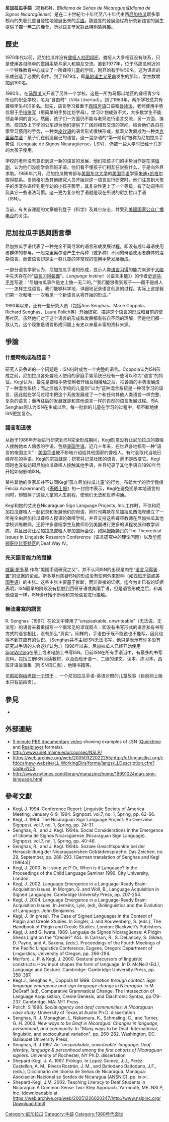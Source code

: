 {{Infobox Language
|name=尼加拉瓜手語
|nativename=Idioma de Señas de Nicaragua, ISN
|states=[[尼加拉瓜|尼加拉瓜]]
|region=集中在[[馬那瓜|馬那瓜]]，但正在擴散全國
|signers=3,000（1997年估計；無官方普查數字）
|family=从若干个家庭手势系统，经过类[[皮钦语|皮钦语]]的阶段，发展成类[[克里奥尔语|克里奥尔语]]；同时受到[[美國手語|美國手語]]之[[手语字母表|手语字母表]]的影响
|iso2=sgn
|iso3=ncs}}
'''尼加拉瓜手語'''（简称ISN，即''Idioma de Señas de Nicaragua''或''Idioma de Signos Nicaragüense''）是在二十世紀七十年代至八十年代由西[[尼加拉瓜|尼加拉瓜]]眾多學校內的失聰兒童自發性地發展出來的[[手語|手語]]。該語言的發展過程為研究新語言的誕生提供了獨一無二的機會，所以語言學家對此特別感興趣。

==歷史==
1970年代以前，尼加拉瓜并没有[[聋哑人社团组织|聋哑人社团组织]]。聋哑人大多相互没有联系，只是使用各自简单的[[惯用手势|惯用手势]]与家人和朋友交流。直到1977年，位于马那瓜附近的一个特殊教育中心成立了一所聋哑儿童的学校，刚开始有学生50名，这为语言的形成创造了必要的条件。到了1979年，即[[桑地诺民族解放阵线|桑地诺主义革命]]发生的那年，学生数增加到100名。

1980年，在[[马那瓜|马那瓜]]又开设了另外一个学校，这是一所为马那瓜地区的聋哑青少年所设的职业学校，名为“自由村”（Villa Libertad）。到了1983年，两所学校总共有聋哑学生400多名。起先，语言学习着重于[[西班牙语|西班牙语]]口语和[[唇读法|唇读法]]，老师使用手势仅限于[[手指拼写|手指拼写]]（用简单的手势比划字母）。学习计划成效不大，大多数学生不能领会单词的含义。然而，孩子们一方面仍不能与老师进行语言交流，另一方面，操场、校园及上下学的公车却为他们提供了广阔的相互交流的空间。结合他们各自在家里习惯用的手势，一种类[[皮钦语|皮钦语]]的语言形式很快形成，接着又发展成为一种类[[克里奥尔语|克里奥尔语]]：孩子们在创造自己的语言。这一混杂语的“第一阶段”被称为尼加拉瓜手势语（Lenguaje de Signos Nicaragüense，LSN），仍被一些入学时已经十几岁的大孩子使用。

学校的老师没有意识到这一新的语言的发展，他们把孩子们的手势当作是在演[[哑剧|哑剧]]，认为他们没能学会西班牙语。他们看不懂孩子们相互在说些什么，于是向外界求助。1986年六月，尼加拉瓜教育部与[[美国东北大学|美国东北大学]]的[[美国手语|美国手语]]学家[[朱迪•凯格尔|朱迪•凯格尔]]取得联系。当凯格尔及其他研究人员开始对这一语言进行研究时，他们注意到大孩子的类混杂语传到更年幼的小孩子那里，其复杂性更上了一个等级，有了动词呼应及其它一些语法习惯。这一更为复杂的手语就是现在所说的尼加拉瓜手语（ISN）。

当前，有关该课题的文章被刊登于《科学》及其它杂志，并受到[[美国国家公众广播电台|美国国家公众广播电台]]的关注。

==尼加拉瓜手語與語言學==

尼加拉瓜手语代表了一种完全不同寻常的语言形成发展过程，即没有成年母语使用者群体的参与。一般克里奥尔语产生于两种（或多种）不同的母语使用者群体的混杂语言，而该语言却是由一群儿童的非常规的[[惯用手势|惯用手势]]发展而成。

一部分语言学家认为，尼加拉瓜手语的形成，显示人类[[语言习得|语言习得]]的能力来源于[[大脑|大脑]]中先天存在的“[[语言习得装置|语言习得装置]]”。''Language Instinct''（《语言本能》）的作者[[史迪芬·平克|史迪芬·平克]]写道：“尼加拉瓜事件是史上独一无二的。”“我们能够看到孩子——而不是成人——怎样生成语言，我们能够科学地、详细地记录语言创造的过程。实际上这是我们第一次和唯一一次看见一个新语言从零开始的形成。”

1990年以来，还有一些研究人员（包括Ann Senghas、Marie Coppola、Richard Senghas、Laura Polich等）开始研究、描述这个语言的形成和目前的使用社区。虽然他们对于这个语言的形成和发展都有各自不同的理解，但是他们都一致认为，这个现象是语言形成问题上有史以来最丰富的资料来源。

==爭論==
=== 什麼時候成為語言？===

研究人员争论的一个问题是：ISN何时成为一个完整的语言。Coppola认为ISN形成之前，尼加拉瓜各处聋哑人使用的家庭手势系统已经有一些可以称为“语言”的特征。Kegl认为，最先是聋哑手势使用者开始互相接触之后，把各自的手势发展成了一种混合系统；而之后加入学校的儿童则“以为”这种混合系统是一种可学习的语言，因此就在学习过程中把这个系统发展成了一个和任何其他人类语言一样完整、复杂的语言；而再往后的发展就是和其他语言一样的自然的语言发展过程。而A. Senghas则认为ISN在生成以后，每一批新的儿童在学习的过程中，都不断地使ISN更加复杂。

=== 語言和道德 ===

从她于1986年开始进行研究到ISN完全形成期间，Kegl刻意没有让尼加拉瓜的聋哑人接触她本人熟悉的手语，包括[[美国手语|美国手语]]。近几十年来，在世界各地都有一种“语言的帝国主义”：[[美国手语|美国手语]]被不断地介绍给其他国家的聋哑人，有时会取代当地已经存在的手语。Kegl的宗旨就是：研究并记录社团的语言，而不是改变它。Kegl同时也没有妨碍尼加拉瓜聋哑人接触其他手语，并且纪录了其他手语自1990年代开始如何影响ISN。

某些其他的专家却并不认同Kegl“孤立尼加拉瓜儿童”的行为。布朗大学的哲学教授Felicia Ackerman给《[[泰晤士报|泰晤士报]]》的一封信中表示，Kegl在避免扼杀本地语言的同时，却毁掉了这些儿童的人生前程，使他们无法和世界沟通。

Kegl和她的丈夫在Nicaraguan Sign Language Projects, Inc.工作时，不仅和尼加拉瓜聋哑人一起记录和发展他们的母语，同时也筹款在尼加拉瓜西海岸建立了一所完全由尼加拉瓜聋哑人授课的聋哑学校，并且支持这些聋哑教师在尼加拉瓜其他学校训练教师，还将许多聋哑学生及教师带到美国进行更多的课程发展和教学训练，并且出资让尼加拉瓜聋哑人参加国际会议，如[[阿姆斯特丹|阿姆斯特丹]]的The Theoretical Issues in Linguistic Research Conference（语言研究中的理论问题）以及[[华盛顿哥伦比亚特区|华盛顿哥伦比亚特区]]的Deaf Way IV。

=== 先天語言能力的證據 ===
[[威廉·斯多基|威廉·斯多基]]<!---William Stokoe--->作為“美国手语研究之父”，并不认同ISN的出现是内在“[[语言习得装置|语言习得装置]]”的证据的论点。斯多基也质疑ISN的形成没有任何外来影响（如[[西班牙语|西班牙语]]或[[美国手语|美国手语]]）的主张。这些主张主要基于推断，而非直接的证据。迄今为止已有的证据表明，ISN最早的阶段没有接触到西班牙语或美国手语，但是语言形成之后，和其他语言一样，ISN也开始不断地和其他语言进行接触。

=== 無法書寫的語言 ===
R. Senghas（1997）在论文中使用了“unspeakable, unwriteable”（无法说、无法写）的语言来着重描写一个很常见的谬误观点：即没有书写形式的语言和有书写方式的语言相比，没有那么“真实”。同样的，手语由于既不能说也不能写，因此也得不到其应有的认识。（Senghas并不主张ISN无法书写，他只是表示有许多没有研究过手语的人会这样认为。）1996年以来，尼加拉瓜人已经开始使用[[SignWriting|SignWriting]]在纸上或者电脑上书写ISN。目前ISN在所有手语当中，有最多的书写资料，包括三册ISN阅读教材，以及西班牙语一、二级的课文、读本、练习本，西班牙语故事集（附ISN词汇表），地理书籍等。

见[http://www.signwriting.org/library/children/mouse/mouse02.html 假如你给老鼠一个饼干] {{Wayback|url=http://www.signwriting.org/library/children/mouse/mouse02.html |date=20060220195147 }}，一个尼加拉瓜手语-英语对照的儿童故事（目前网上版本只有前四页）。

==參見==
* {{link-en|Al-Sayyid Bedouin Sign Language}}

==外部連結==
* [http://www.pbs.org/wgbh/evolution/library/07/2/l_072_04.html 5 minute PBS documentary video] {{Wayback|url=http://www.pbs.org/wgbh/evolution/library/07/2/l_072_04.html |date=20060128113420 }} showing examples of LSN ([[Quicktime|Quicktime]] and [[Realplayer|Realplayer]] formats).
* http://www.unet.maine.edu/courses/NSLP/ {{Wayback|url=http://www.unet.maine.edu/courses/NSLP/ |date=20060831074809 }}
* https://web.archive.org/web/20050322022255/http://cf.linguistlist.org/cfdocs/new-website/LL-WorkingDirs/forms/langs/LLDescription.cfm?code=NCS
*http://www.nytimes.com/library/magazine/home/19991024mag-sign-language.html {{Wayback|url=http://www.nytimes.com/library/magazine/home/19991024mag-sign-language.html |date=20060406045944 }}

==參考文獻==
*Kegl, J. 1994.  Conference Report:  Linguistic Society of America Meeting, January 6-9, 1994.  Signpost.  vol.7, no. 1, Spring, pp. 62-66.
*Kegl, J.  1994.  The Nicaraguan Sign Language Project: An Overview.  Signpost.   vol.7, no. 1, Spring, pp. 24-31.
*Senghas, R., and J. Kegl.  1994a.  Social Considerations in the Emergence of Idioma de Signos Nicaragüense (Nicaraguan Sign Language).  Signpost.  vol.7, no. 1, Spring, pp. 40-46.
*Senghas, R., and J. Kegl.  1994b. Soziale Gesichtspunkte bei der Herausbildung der Nicaraguanishen Gebärdensprache. Das Zeichen,  no. 29, September, pp. 288-293. [German translation of Senghas and Kegl (1994a)]
*Kegl, J.  2000.   Is it soup yet? Or, When is it Language?  In the Proceedings of the Child Language Seminar 1999.  City University, London.
*Kegl, J. 2002.  Language Emergence in a Language-Ready Brain: Acquisition Issues.  In Morgan, G. and Woll, B., Language Acquisition in Signed Languages. Cambridge University Press, pp. 207-254.
*Kegl, J.  2004.  Language Emergence in a Language-Ready Brain: Acquisition Issues. In Jenkins, Lyle, (ed), Biolinguistics and the Evolution of Language. John Benjamins.
*Kegl, J. (in press). The Case of Signed Languages in the Context of Pidgin and Creole Studies. In Singler, J. and Kouwenberg, S. (eds.), The Handbook of Pidgin and Creole Studies.  London: Blackwell's Publishers.
*Kegl, J. and G. Iwata.  1989.  Lenguaje de Signos Nicaragüense:  A Pidgin Sheds Light on the “Creole?” ASL.  In Carlson, R., S. DeLancey, S. Gildea, D. Payne, and A. Saxena, (eds.).  Proceedings of the Fourth Meetings of the Pacific Linguistics Conference.  Eugene, Oregon: Department of Linguistics, University of Oregon, pp. 266-294.
*Morford, J. P. & Kegl, J. 2000.  Gestural precursors of linguistic  constructs:  How input shapes the form of language. In D. McNeill (Ed.), Language and Gesture.  Cambridge: Cambridge University Press, pp. 358-387.
* Kegl J., Senghas A., Coppola M 1999. ''Creation through contact: Sign language emergence and sign language change in Nicaragua.'' In M. DeGraff (ed), Comparative Grammatical Change: The Intersection of Language Acquisistion, Creole Genesis, and Diachronic Syntax, pp.179-237. Cambridge, MA: MIT Press.
* Polich, S 1998. ''Social agency and deaf communities: A Nicaraguan case study.'' University of Texas at Austin Ph.D. dissertation
* Senghas, R. J. Monaghan, L, Nakamura, K., Schmaling, C., and Turner, G. H. 2003. ''New ways to be Deaf in Nicaragua: Changes in language, personhood, and community.'' In "Many ways to be Deaf: International, linguistic, and sociocultural variation", pp. 260-282. Washington, DC. Gallaudet University Press,
* Senghas, R. J 1997. ''An 'unspeakable, unwriteable' language: Deaf identity, language & personhood among the first cohorts of Nicaraguan signers.'' University of Rochester, NY Ph.D. dissertation
*Shepard-Kegl, J. A.  1997.  Prólogo.  In Lopez Gomez, J.J., Peréz Castellon, A. M., Rivera Rostrán, J. M., and Baltodano Baltodano, J.F., (eds.), Diccionario del Idioma de Señas de Nicaragua.  Managua:  Asociación Nacional se Sordos de Nicaragua (ANSNIC), pp. ix-xi.
*Shepard-Kegl, J.M. 2002. Teaching Literacy to Deaf Students in Nicaragua: A Common Sense Two-Step Approach. Yarmouth, ME: NSLP, Inc. (downloadable at https://web.archive.org/web/20051226020247/http://www.nslpinc.org/Download.html)

[[Category:尼加拉瓜|Category:尼加拉瓜]]
[[Category:手語|Category:手語]]
[[Category:1980年代面世|Category:1980年代面世]]
